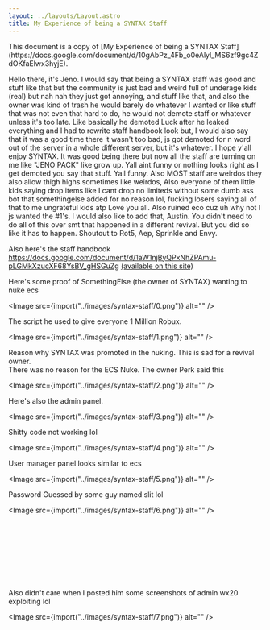 ```yaml
---
layout: ../layouts/Layout.astro
title: My Experience of being a SYNTAX Staff
---
```



<div class="notification">
	This document is a copy of [My Experience of being a SYNTAX
	Staff](https://docs.google.com/document/d/10gAbPz_4Fb_o0eAlyl_MS6zf9gc4ZdOKfaElwx3hyjE).
</div>

Hello there, it's Jeno. I would say that being a SYNTAX staff was good and stuff like that but the community is just bad and weird full of underage kids (real) but nah nah they just got annoying, and stuff like that, and also the owner was kind of trash he would barely do whatever I wanted or like stuff that was not even that hard to do, he would not demote staff or whatever unless it's too late. Like basically he demoted Luck after he leaked everything and I had to rewrite staff handbook look but, I would also say that it was a good time there it wasn't too bad, js got demoted for n word out of the server in a whole different server, but it's whatever. I hope y'all enjoy SYNTAX. It was good being there but now all the staff are turning on me like "JENO PACK" like grow up. Yall aint funny or nothing looks right as I get demoted you say that stuff. Yall funny. Also MOST staff are weirdos they also allow thigh highs sometimes like weirdos, Also everyone of them little kids saying drop items like I cant drop no limiteds without some dumb ass bot that somethingelse added for no reason lol, fucking losers saying all of that to me ungrateful kids atp Love you all. Also ruined eco cuz uh why not I js wanted the #1's. I would also like to add that, Austin. You didn't need to do all of this over smt that happened in a different revival. But you did so like it has to happen. Shoutout to Rot5, Aep, Sprinkle and Envy.

Also here's the staff handbook https://docs.google.com/document/d/1aW1njByQPxNhZPAmu-pLGMkXzucXF68YsBV_gHSGuZg [(available on this site)](/syntax-staff-handbook)

Here's some proof of SomethingElse (the owner of SYNTAX) wanting to nuke ecs

<Image src={import("../images/syntax-staff/0.png")} alt="" />

The script he used to give everyone 1 Million Robux.

<Image src={import("../images/syntax-staff/1.png")} alt="" />

Reason why SYNTAX was promoted in the nuking. This is sad for a revival owner.  
There was no reason for the ECS Nuke. The owner Perk said this

<Image src={import("../images/syntax-staff/2.png")} alt="" />

Here's also the admin panel.

<Image src={import("../images/syntax-staff/3.png")} alt="" />

Shitty code not working lol

<Image src={import("../images/syntax-staff/4.png")} alt="" />

User manager panel looks similar to ecs

<Image src={import("../images/syntax-staff/5.png")} alt="" />

Password Guessed by some guy named slit lol

<Image src={import("../images/syntax-staff/6.png")} alt="" />

<br />
<br />
<br />
<br />
<br />
<br />
<br />

Also didn't care when I posted him some screenshots of admin wx20 exploiting lol

<Image src={import("../images/syntax-staff/7.png")} alt="" />
